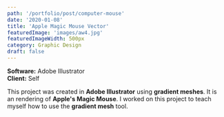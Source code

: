 ```yaml
---
path: '/portfolio/post/computer-mouse'
date: '2020-01-08'
title: 'Apple Magic Mouse Vector'
featuredImage: 'images/aw4.jpg'
featuredImageWidth: 500px
category: Graphic Design
draft: false
---
```


**Software:** Adobe Illustrator  
**Client:** Self

This project was created in **Adobe Illustrator** using **gradient meshes**. It is an rendering of **Apple's Magic Mouse**.
I worked on this project to teach myself how to use the **gradient mesh** tool.